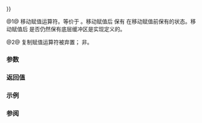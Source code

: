 {{cpp/io/basic_spanbuf/title|operator{{=}}}}
{{cpp/io/basic_spanbuf/navbar}}
{{dcl begin}}
{{dcl|num=1|since=c++23|1=
basic_spanbuf&amp; operator=( basic_spanbuf&amp;&amp; rhs );
}}
{{dcl|num=2|since=c++23|1=
basic_spanbuf&amp; operator( const basic_spanbuf&amp; ) = delete;
}}
{{dcl end}}

@1@ 移动赋值运算符。等价于 {{c|auto tmp{std::move(rhs)}; this-&gt;swap(tmp); return *this;}}。移动赋值后 {{c|*this}} 保有 {{tt|rhs}} 在移动赋值前保有的状态。移动赋值后 {{tt|rhs}} 是否仍然保有底层缓冲区是实现定义的。

@2@ 复制赋值运算符被弃置；{{tt|basic_spanbuf}} 非{{named req|CopyAssignable}}。

===参数===
{{par begin}}
{{par | rhs | 将作为移动来源的另一 {{tt|basic_spanbuf}} }}
{{par end}}

===返回值===
{{tt|*this}}

{{cpp/impldef exception}}

===示例===
{{example}}

===参阅===
{{dsc begin}}
{{dsc inc | cpp/io/basic_spanbuf/dsc constructor}}
{{dsc inc | cpp/io/basic_spanbuf/dsc swap}}
{{dsc end}}

{{langlinks|de|en|es|fr|it|ja|pt|ru}}